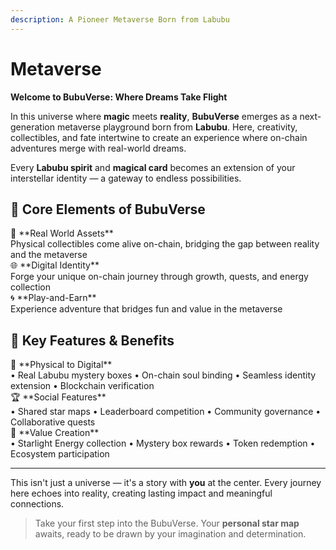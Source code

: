 ```yaml
---
description: A Pioneer Metaverse Born from Labubu
---
```


# Metaverse

<div style={{
  background: 'linear-gradient(135deg, rgba(251, 191, 36, 0.08), rgba(245, 158, 11, 0.08))',
  border: '1px solid rgba(251, 191, 36, 0.15)',
  borderRadius: '16px',
  padding: '32px 28px',
  marginTop: '24px',
  marginBottom: '32px'
}}>

**Welcome to BubuVerse: Where Dreams Take Flight**

In this universe where **magic** meets **reality**, **BubuVerse** emerges as a next-generation metaverse playground born from **Labubu**. Here, creativity, collectibles, and fate intertwine to create an experience where on-chain adventures merge with real-world dreams.

Every **Labubu spirit** and **magical card** becomes an extension of your interstellar identity — a gateway to endless possibilities.

</div>

## 🌟 Core Elements of BubuVerse

<div style={{ 
  display: 'grid', 
  gridTemplateColumns: 'repeat(auto-fit, minmax(280px, 1fr))', 
  gap: '16px', 
  margin: '24px 0' 
}}>

<div style={{
  background: 'rgba(251, 191, 36, 0.03)',
  border: '1px solid rgba(251, 191, 36, 0.1)',
  borderRadius: '12px',
  padding: '20px',
  transition: 'all 0.3s ease'
}}>
  <div style={{ fontSize: '18px', marginBottom: '8px' }}>🌟 **Real World Assets**</div>
  <div style={{ fontSize: '14px', opacity: '0.8' }}>Physical collectibles come alive on-chain, bridging the gap between reality and the metaverse</div>
</div>

<div style={{
  background: 'rgba(251, 191, 36, 0.03)',
  border: '1px solid rgba(251, 191, 36, 0.1)',
  borderRadius: '12px',
  padding: '20px',
  transition: 'all 0.3s ease'
}}>
  <div style={{ fontSize: '18px', marginBottom: '8px' }}>🌐 **Digital Identity**</div>
  <div style={{ fontSize: '14px', opacity: '0.8' }}>Forge your unique on-chain journey through growth, quests, and energy collection</div>
</div>

<div style={{
  background: 'rgba(251, 191, 36, 0.03)',
  border: '1px solid rgba(251, 191, 36, 0.1)',
  borderRadius: '12px',
  padding: '20px',
  transition: 'all 0.3s ease'
}}>
  <div style={{ fontSize: '18px', marginBottom: '8px' }}>🌀 **Play-and-Earn**</div>
  <div style={{ fontSize: '14px', opacity: '0.8' }}>Experience adventure that bridges fun and value in the metaverse</div>
</div>

</div>

## 🎯 Key Features & Benefits

<div style={{ 
  display: 'grid', 
  gridTemplateColumns: 'repeat(auto-fit, minmax(300px, 1fr))', 
  gap: '16px', 
  margin: '24px 0' 
}}>

<div style={{
  background: 'rgba(251, 191, 36, 0.03)',
  border: '1px solid rgba(251, 191, 36, 0.1)',
  borderRadius: '12px',
  padding: '20px',
  transition: 'all 0.3s ease'
}}>
  <div style={{ fontSize: '20px', marginBottom: '8px' }}>🎁 **Physical to Digital**</div>
  <div style={{ fontSize: '14px', opacity: '0.8' }}>
    • Real Labubu mystery boxes
    • On-chain soul binding
    • Seamless identity extension
    • Blockchain verification
  </div>
</div>

<div style={{
  background: 'rgba(251, 191, 36, 0.03)',
  border: '1px solid rgba(251, 191, 36, 0.1)',
  borderRadius: '12px',
  padding: '20px',
  transition: 'all 0.3s ease'
}}>
  <div style={{ fontSize: '20px', marginBottom: '8px' }}>🏆 **Social Features**</div>
  <div style={{ fontSize: '14px', opacity: '0.8' }}>
    • Shared star maps
    • Leaderboard competition
    • Community governance
    • Collaborative quests
  </div>
</div>

<div style={{
  background: 'rgba(251, 191, 36, 0.03)',
  border: '1px solid rgba(251, 191, 36, 0.1)',
  borderRadius: '12px',
  padding: '20px',
  transition: 'all 0.3s ease'
}}>
  <div style={{ fontSize: '20px', marginBottom: '8px' }}>💎 **Value Creation**</div>
  <div style={{ fontSize: '14px', opacity: '0.8' }}>
    • Starlight Energy collection
    • Mystery box rewards
    • Token redemption
    • Ecosystem participation
  </div>
</div>

</div>

***

<div style={{
  background: 'linear-gradient(135deg, rgba(251, 191, 36, 0.05), rgba(245, 158, 11, 0.05))',
  borderLeft: '4px solid rgba(251, 191, 36, 0.4)',
  padding: '20px 24px',
  borderRadius: '0 12px 12px 0',
  margin: '24px 0'
}}>

This isn't just a universe — it's a story with **you** at the center. Every journey here echoes into reality, creating lasting impact and meaningful connections.

> Take your first step into the BubuVerse. Your **personal star map** awaits, ready to be drawn by your imagination and determination.

</div>